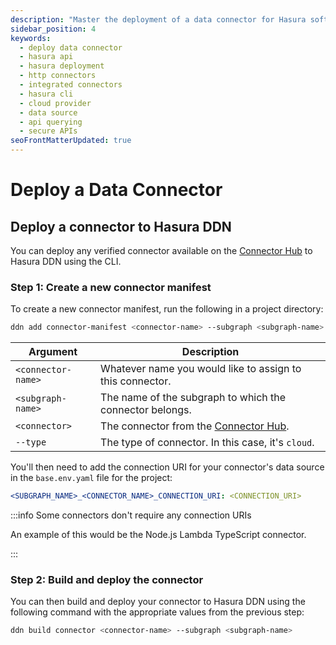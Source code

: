 ```yaml
---
description: "Master the deployment of a data connector for Hasura software with our comprehensive guide."
sidebar_position: 4
keywords:
  - deploy data connector
  - hasura api
  - hasura deployment
  - http connectors
  - integrated connectors
  - hasura cli
  - cloud provider
  - data source
  - api querying
  - secure APIs
seoFrontMatterUpdated: true
---
```


# Deploy a Data Connector

## Deploy a connector to Hasura DDN

You can deploy any verified connector available on the [Connector Hub](https://hasura.io/connectors) to Hasura DDN using
the CLI.

### Step 1: Create a new connector manifest

To create a new connector manifest, run the following in a project directory:

```bash
ddn add connector-manifest <connector-name> --subgraph <subgraph-name> --hub-connector <connector> --type cloud
```

| Argument           | Description                                                           |
| ------------------ | --------------------------------------------------------------------- |
| `<connector-name>` | Whatever name you would like to assign to this connector.             |
| `<subgraph-name>`  | The name of the subgraph to which the connector belongs.              |
| `<connector>`      | The connector from the [Connector Hub](https://hasura.io/connectors). |
| `--type`           | The type of connector. In this case, it's `cloud`.                    |

You'll then need to add the connection URI for your connector's data source in the `base.env.yaml` file for the project:

```yaml
<SUBGRAPH_NAME>_<CONNECTOR_NAME>_CONNECTION_URI: <CONNECTION_URI>
```

:::info Some connectors don't require any connection URIs

An example of this would be the Node.js Lambda TypeScript connector.

:::

### Step 2: Build and deploy the connector

You can then build and deploy your connector to Hasura DDN using the following command with the appropriate values from
the previous step:

```bash
ddn build connector <connector-name> --subgraph <subgraph-name>
```
